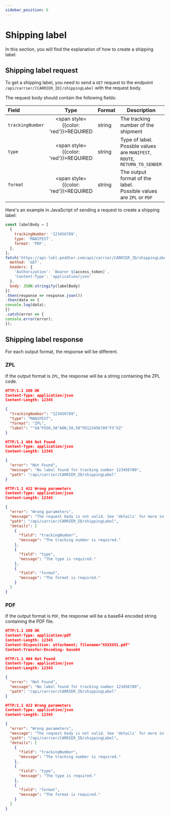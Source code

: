 ```yaml
---
sidebar_position: 6
---
```


# Shipping label

In this section, you will find the explanation of how to create a shipping label.

## Shipping label request

To get a shipping label, you need to send a `GET` request to the endpoint `/api/carrier/[CARRIER_ID]/shippingLabel` with the request body.

The request body should contain the following fields:

| **Field** | **Type** | **Format** | **Description** |
|:---|:---:|---|---|
| ``trackingNumber`` | <span style={{color: 'red'}}>REQUIRED</span> | string | The tracking number of the shipment |
| ``type`` | <span style={{color: 'red'}}>REQUIRED</span> | string | Type of label.<br />Possble values are ``MANIFEST``,  ``ROUTE``, ``RETURN_TO_SENDER``  |
| ``format`` | <span style={{color: 'red'}}>REQUIRED</span> | string | The output format of the label.<br />Possible values are ``ZPL`` or ``PDF`` |

Here's an example in JavaScript of sending a request to create a shipping label:

```js title="shippingLabel.js"
const labelBody = [
  {
    trackingNumber: '123456789',
    type: 'MANIFEST',
    format: 'PDF',
  },
];
fetch('https://api-lokl.peddler.com/api/carrier/CARRIER_ID/shippingLabel', {
  method: 'GET',
  headers: {
    'Authorization': `Bearer ${access_token}`,
    'Content-Type': 'application/json'
  },
  body: JSON.stringify(labelBody)
})
.then(response => response.json())
.then(data => {
console.log(data);
})
.catch(error => {
console.error(error);
});
```

## Shipping label response

For each output format, the response will be different.

### ZPL

If the output format is `ZPL`, the response will be a string containing the ZPL code.

```json title="ZPL response 200 OK"
HTTP/1.1 200 OK
Content-Type: application/json
Content-Length: 12345

{
  "trackingNumber": "123456789",
  "type": "MANIFEST",
  "format": "ZPL",
  "label": "^XA^FO50,50^A0N,50,50^FD123456789^FS^XZ"
}
```

```json title="ZPL response 404 Not Found"
HTTP/1.1 404 Not Found
Content-Type: application/json
Content-Length: 12345

{
  "error": "Not Found",
  "message": "No label found for tracking number 123456789",
  "path": "/api/carrier/CARRIER_ID/shippingLabel"
}
```

```json title="ZPL response 422 Wrong parameters"
HTTP/1.1 422 Wrong parameters
Content-Type: application/json
Content-Length: 12345

{
  "error": "Wrong parameters",
  "message": "The request body is not valid. See 'details' for more information.",
  "path": "/api/carrier/CARRIER_ID/shippingLabel",
  "details": [
    {
      "field": "trackingNumber",
      "message": "The tracking number is required."
    },
    {
      "field": "type",
      "message": "The type is required."
    },
    {
      "field": "format",
      "message": "The format is required."
    }
  ]
}
```

### PDF

If the output format is `PDF`, the response will be a base64 encoded string containing the PDF file.

```json title="PDF response 200 OK"
HTTP/1.1 200 OK
Content-Type: application/pdf
Content-Length: 12345
Content-Disposition: attachment; filename="XXXXXX1.pdf"
Content-Transfer-Encoding: base64
```

```json title="PDF response 404 Not Found"
HTTP/1.1 404 Not Found
Content-Type: application/json
Content-Length: 12345

{
  "error": "Not Found",
  "message": "No label found for tracking number 123456789",
  "path": "/api/carrier/CARRIER_ID/shippingLabel"
}
```

```json title="PDF response 422 Wrong parameters"
HTTP/1.1 422 Wrong parameters
Content-Type: application/json
Content-Length: 12345

{
  "error": "Wrong parameters",
  "message": "The request body is not valid. See 'details' for more information.",
  "path": "/api/carrier/CARRIER_ID/shippingLabel",
  "details": [
    {
      "field": "trackingNumber",
      "message": "The tracking number is required."
    },
    {
      "field": "type",
      "message": "The type is required."
    },
    {
      "field": "format",
      "message": "The format is required."
    }
  ]
}
```